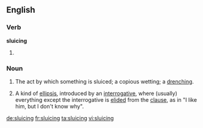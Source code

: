 ==English==

===Verb===
'''sluicing'''

# {{present participle of|sluice}}

===Noun===
{{en-noun}}

# The act by which something is sluiced; a copious wetting; a [[drench]]ing.
# {{context|linguistics}} A kind of [[ellipsis]], introduced by an [[interrogative]], where (usually) everything except the interrogative is [[elide]]d from the [[clause]], as in "I like him, but I don't know why".

[[de:sluicing]]
[[fr:sluicing]]
[[ta:sluicing]]
[[vi:sluicing]]